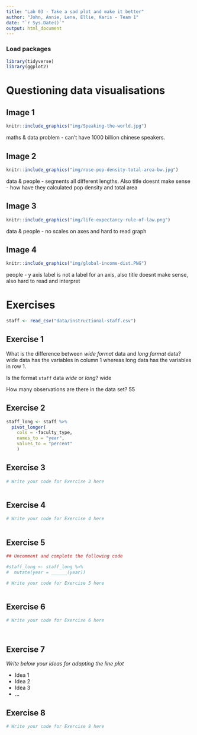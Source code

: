 ```yaml
---
title: "Lab 03 - Take a sad plot and make it better"
author: "John, Annie, Lena, Ellie, Karis - Team 1"
date: "`r Sys.Date()`"
output: html_document
---
```


### Load packages

```r
library(tidyverse)
library(ggplot2)
```


# Questioning data visualisations

## Image 1

```r
knitr::include_graphics("img/Speaking-the-world.jpg")
```
maths & data problem - can't have 1000 billion chinese speakers. 





## Image 2

```r
knitr::include_graphics("img/rose-pop-density-total-area-bw.jpg")
```

data & people - segments all different lengths. Also title doesnt make sense - how have they calculated pop density and total area




## Image 3

```r
knitr::include_graphics("img/life-expectancy-rule-of-law.png")
```

data & people - no scales on axes and hard to read graph




## Image 4

```r
knitr::include_graphics("img/global-income-dist.PNG")
```

people - y axis label is not a label for an axis, also title doesnt make sense, also hard to read and interpret





# Exercises

```r
staff <- read_csv("data/instructional-staff.csv")
```


## Exercise 1

What is the difference between *wide format* data and *long format* data?
wide data has the variables in column 1 whereas long data has the variables in row 1.

Is the format `staff` data *wide* or *long*?
wide

How many observations are there in the data set?
55



## Exercise 2

```r

staff_long <- staff %>%
  pivot_longer(
    cols = -faculty_type, 
    names_to = "year",
    values_to = "percent"
    )

```


## Exercise 3

```r
# Write your code for Exercise 3 here



```

## Exercise 4

```r
# Write your code for Exercise 4 here



```

## Exercise 5

```r
## Uncomment and complete the following code

#staff_long <- staff_long %>%
#  mutate(year = ______(year))
```


```r
# Write your code for Exercise 5 here



```

## Exercise 6

```r
# Write your code for Exercise 6 here




```

## Exercise 7

_Write below your ideas for adapting the line plot_

* Idea 1
* Idea 2
* Idea 3
* ...


## Exercise 8

```r
# Write your code for Exercise 8 here



```

